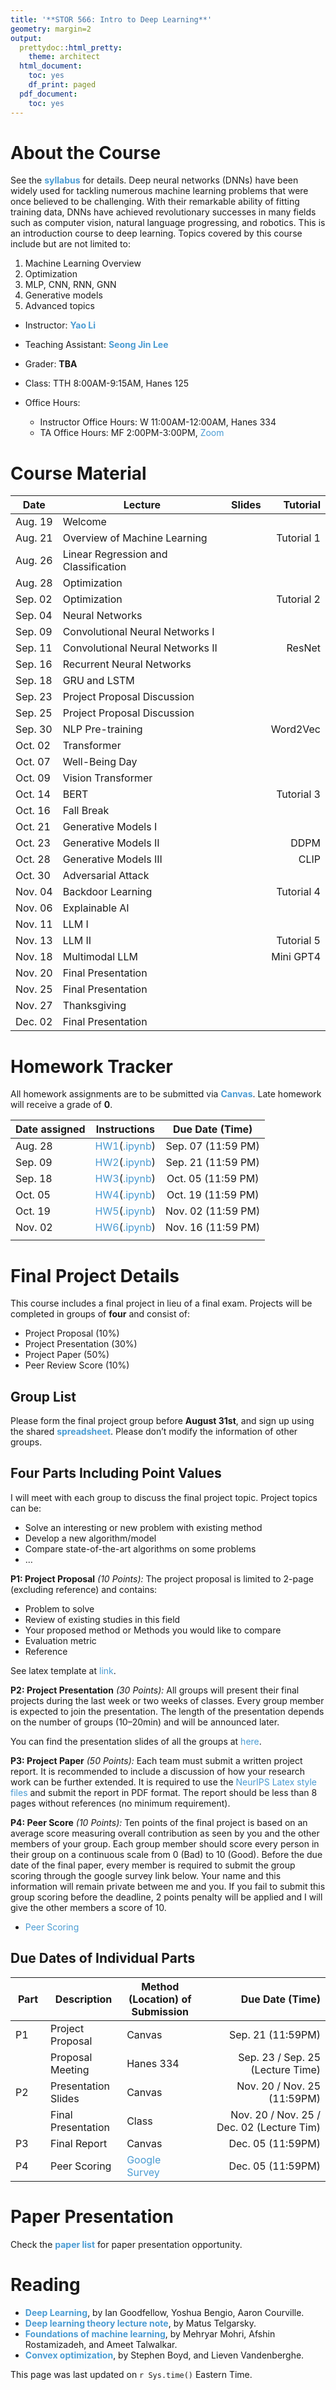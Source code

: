 ```yaml
---
title: '**STOR 566: Intro to Deep Learning**'
geometry: margin=2
output:
  prettydoc::html_pretty:
    theme: architect
  html_document:
    toc: yes
    df_print: paged
  pdf_document:
    toc: yes
---
```


<style type="text/css">

div {
color: #13294B;
}

#TOC {
  color: #4B9CD3;
}

.list-group-item.active, .list-group-item.active:focus, .list-group-item.active:hover {
  color: #4B9CD3;
  background-color: #13294B;
}

a:link {
    color: #4B9CD3;
    text-decoration: none;
}

a:visited {
        text-decoration: none;
color: #4B9CD3;

}
a:hover {
color: #4B9CD3;
background-color: #13294B;
}

.main-container {
  max-width: 300px;
  margin-left: auto;
  margin-right: auto;
}

.column {
  float: left;
  width: 50%;
}

.row:after {
  content: "";
  display: table;
  clear: both;
} 

</style>

# **About the Course**

See the **[syllabus](Syllabi/566_Syllabus.pdf)** for details. Deep neural networks (DNNs) have been widely used for tackling numerous machine learning problems that were once believed to be challenging. With their remarkable ability of fitting training data, DNNs have achieved revolutionary successes in many fields such as computer vision, natural language progressing, and robotics. This is an introduction course to deep learning. Topics covered by this course include but are not limited to:

1. Machine Learning Overview
2. Optimization
3. MLP, CNN, RNN, GNN
4. Generative models
5. Advanced topics

- Instructor: **[Yao Li](https://liyao880.github.io/yaoli/)**

- Teaching Assistant: **[Seong Jin Lee](https://stor.unc.edu/people/graduate-students/)**

- Grader: **TBA**
    
- Class: TTH 8:00AM-9:15AM, Hanes 125
    
- Office Hours:
    - Instructor Office Hours: W 11:00AM-12:00AM, Hanes 334
    - TA Office Hours: MF 2:00PM-3:00PM, [Zoom](https://unc.zoom.us/j/99440603579)


# **Course Material**

| Date | Lecture | Slides | Tutorial|
|------|-----------------------|-------:|----------:|
|Aug. 19| Welcome || |
|Aug. 21| Overview of Machine Learning ||Tutorial 1 |
|Aug. 26| Linear Regression and Classification || |
|Aug. 28| Optimization ||  |
|Sep. 02| Optimization || Tutorial 2|
|Sep. 04| Neural Networks || |
|Sep. 09| Convolutional Neural Networks I || |
|Sep. 11| Convolutional Neural Networks II || ResNet|
|Sep. 16| Recurrent Neural Networks || |
|Sep. 18| GRU and LSTM || |
|Sep. 23| Project Proposal Discussion || |
|Sep. 25| Project Proposal Discussion || |
|Sep. 30| NLP Pre-training || Word2Vec|
|Oct. 02| Transformer || |
|Oct. 07| Well-Being Day || |
|Oct. 09| Vision Transformer || |
|Oct. 14| BERT || Tutorial 3 |
|Oct. 16| Fall Break || |
|Oct. 21| Generative Models I || |
|Oct. 23| Generative Models II || DDPM |
|Oct. 28| Generative Models III ||CLIP |
|Oct. 30| Adversarial Attack || |
|Nov. 04| Backdoor Learning  ||Tutorial 4 |
|Nov. 06| Explainable AI || |
|Nov. 11| LLM I|| |
|Nov. 13| LLM II || Tutorial 5 |
|Nov. 18| Multimodal LLM ||Mini GPT4|
|Nov. 20| Final Presentation || |
|Nov. 25| Final Presentation || |
|Nov. 27| Thanksgiving || |
|Dec. 02| Final Presentation || |


# **Homework Tracker**

All homework assignments are to be submitted via **[Canvas](https://edtech.unc.edu/service/canvas/)**. Late homework will receive a grade of **0**.

| Date assigned | Instructions | Due Date (Time) |
|----------|:--------:|:-------------:|
| Aug. 28  | [HW1]()([.ipynb]())  |  Sep. 07 (11:59 PM) |
| Sep. 09  | [HW2]()([.ipynb]()) |  Sep. 21 (11:59 PM) |
| Sep. 18  | [HW3]()([.ipynb]())  |  Oct. 05 (11:59 PM) |
| Oct. 05  | [HW4]()([.ipynb]())  |  Oct. 19 (11:59 PM) |
| Oct. 19  | [HW5]()([.ipynb]()) |  Nov. 02 (11:59 PM) |
| Nov. 02  | [HW6]()([.ipynb]()) |  Nov. 16 (11:59 PM) |
|          |        |           |

# **Final Project Details**

This course includes a final project in lieu of a final exam. Projects will be completed in groups of **four** and consist of:

- Project Proposal (10%)
- Project Presentation (30%)
- Project Paper (50%)
- Peer Review Score (10%)

## Group List

Please form the final project group before **August 31st**, and sign up using the shared **[spreadsheet]()**. Please don't modify the information of other groups.

## Four Parts Including Point Values

I will meet with each group to discuss the final project topic. Project topics can be:

- Solve an interesting or new problem with existing method
- Develop a new algorithm/model
- Compare state-of-the-art algorithms on some problems
- ...

**P1: Project Proposal** *(10 Points):* The project proposal is limited to 2-page (excluding reference) and contains:

- Problem to solve
- Review of existing studies in this field
- Your proposed method or Methods you would like to compare
- Evaluation metric
- Reference

See latex template at [link](https://drive.google.com/file/d/16uQ-fbVysshhh13xvnpNy5GYPAMcplDK/view?usp=sharing).

**P2: Project Presentation** *(30 Points):* All groups will present their final projects during the last week or two weeks of classes. Every group member is expected to join the presentation. The length of the presentation depends on the number of groups (10–20min) and will be announced later.

You can find the presentation slides of all the groups at [here](https://drive.google.com/drive/folders/1ExvGJwXaQfOHYrbFjsU79BnPKvq5rUJm?usp=sharing).

**P3: Project Paper** *(50 Points):* Each team must submit a written project report. It is recommended to include a discussion of how your research work can be further extended. It is required to use the [NeurIPS Latex style files](https://neurips.cc/Conferences/2022/PaperInformation/StyleFiles) and submit the report in PDF format. The report should be less than 8 pages without references (no minimum requirement).

**P4: Peer Score** *(10 Points):* Ten points of the final project is based on an average score measuring overall contribution as seen by you and the other members of your group. Each group member should score every person in their group on a continuous scale from 0 (Bad) to 10 (Good). Before the due date of the final paper, every member is required to submit the group scoring through the google survey link below. Your name and this information will remain private between me and you. If you fail to submit this group scoring before the deadline, 2 points penalty will be applied and I will give the other members a score of 10.

- [Peer Scoring]()

    
## Due Dates of Individual Parts

| Part | Description |Method (Location) of Submission| Due Date (Time) |
|------|-------------|-------------|---------------------:|
| P1  | Project Proposal | Canvas | Sep. 21 (11:59PM)|
|   | Proposal Meeting | Hanes 334 | Sep. 23 / Sep. 25 (Lecture Time)|
| P2  | Presentation Slides |Canvas| Nov. 20 / Nov. 25 (11:59PM)|
|   | Final Presentation|Class| Nov. 20 / Nov. 25 / Dec. 02 (Lecture Tim)|
| P3  | Final Report|Canvas|Dec. 05 (11:59PM)|
| P4  | Peer Scoring|[Google Survey]()|Dec. 05 (11:59PM)|

# **Paper Presentation**

Check the **[paper list]()** for paper presentation opportunity.

# **Reading**

- **[Deep Learning](https://www.deeplearningbook.org/)**, by Ian Goodfellow, Yoshua Bengio, Aaron Courville. 
- **[Deep learning theory lecture note](https://mjt.cs.illinois.edu/dlt/)**, by Matus Telgarsky.
- **[Foundations of machine learning](https://cs.nyu.edu/~mohri/mlbook/)**, by Mehryar Mohri, Afshin Rostamizadeh, and Ameet Talwalkar.
- **[Convex optimization](https://stanford.edu/~boyd/cvxbook/bv_cvxbook.pdf)**, by Stephen Boyd, and Lieven Vandenberghe.

This page was last updated on `r Sys.time()` Eastern Time.
